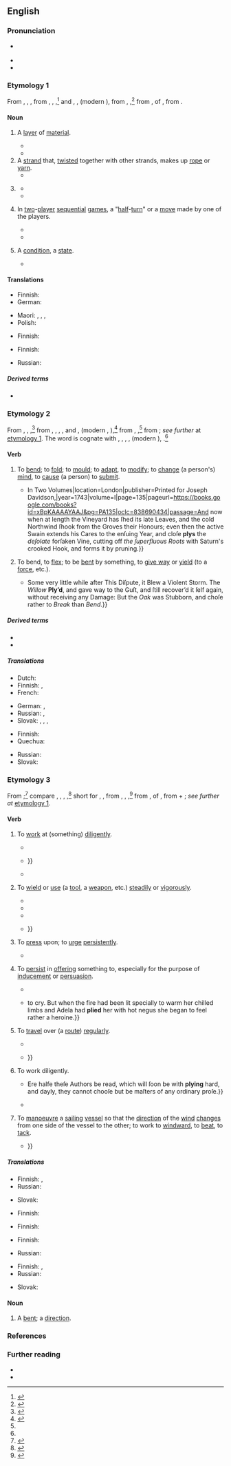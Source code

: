 ==English==
{{was wotd|2019|March|9}}

===Pronunciation===
* {{a|RP|GA}} {{IPA|en|/plaɪ/}}
* {{audio|en|en-au-ply.ogg|Audio (AU)}}
* {{rhymes|en|aɪ}}

===Etymology 1===
From {{inh|en|enm|pleit}}, {{m|enm|plit}}, {{m|enm|plite||a fold, pleat, wrinkle; braid, strand in a braided cord, ply}}, from {{der|en|xno|pli}}, {{m|fro|plei}}, {{m|fro|pleit}},<ref>{{R:MED Online|entry=pleit|part of speech=n|id=MED33678|accessdate 16 November 2018}}</ref> and {{der|en|frm|pli}}, {{m|frm|ploy}}, {{m|frm|ply||a fold, pleat; joint in armour; situation, state}} (modern {{cog|fr|pli||a fold, pleat}}), from {{m|frm|plier}}, {{m|frm|ployer||to bend, fold}},<ref>{{R:OED Online|part of speech=n|id=146281|date=September 2006}}</ref> from {{der|en|la|plicāre}}, {{glossary|present}} {{glossary|active}} {{glossary|infinitive}} of {{m|la|plicō||to bend, fold, roll up}}, from {{der|en|ine-pro|*pleḱ-||to fold, plait, weave}}.

====Noun====
{{en-noun|~|ply|+|plys}}

# A [[layer#Noun|layer]] of [[material#Noun|material]].
#: {{ux|en|two-'''ply''' toilet paper}}
#* {{quote-book|en|title=Twelfth International Conference on VLSI Design: Proceedings: January 7–10, 1999, Goa, India|location=Los Alamitos, Calif.|publisher=[[w:IEEE Computer Society|IEEE Computer Society Press]]|year=1999|page=313|isbn=978-0-7695-0013-3|passage=It is possible to have a very well load balanced partition but with such a high '''ply''' that its slowest piece is slower than a not-so-well balanced partition with less '''ply'''.}}
#* {{quote-book|en|author=Tim Gunn|authorlink=Tim Gunn|author2=with {{w|Ada Calhoun}}|chapter=Repositioning the Parsons Fashion Design Program|title=Tim Gunn: The Natty Professor: A Master Class on Mentoring, Motivating, and Making it Work!|edition=trade paperback|location=New York, N.Y.|publisher=[[w:Gallery Publishing Group|Gallery Books]]|month=October|year=2015|section=part I (Truth Telling)|page=49|pageurl=https://books.google.com/books?id=M6-TBAAAQBAJ&pg=PA49|isbn=978-1-4767-8006-1|passage=The designer critic's staff would come in with, for example, loads of three-'''ply''' cashmere. The students weren't even selecting their own fabrics.}}
# A [[strand#Noun|strand]] that, [[twist#Verb|twisted]] together with other strands, makes up [[rope#Noun|rope]] or [[yarn#Noun|yarn]].
#* {{quote-journal|en|title=Art I. ''Protection against Hail Storms. Notice and Description of the Paragrèle, or Hail Rod.'' By A. J. Downing, Botanic Garden and Nurseries, Newbergh, N.Y.|editor=C. M. Hovey|magazine=The Magazine of Horticulture, Botany, and All Useful Discoveries and Improvements in Rural Affairs|location=Boston, Mass.|publisher=Published by Hovey & Co.,{{nb...|Merchants Row.}}; New York, N.Y.: Israel Post,{{nb...|Bowery.}}|month=August|year=1837|volume=III|issue=VIII (number XXXII overall)|page=281|pageurl=https://books.google.com/books?id=8b_NAAAAMAAJ&pg=PA281|oclc=7149744|passage=To make the hail rod a rope of straw is the first thing necessary; it must be made of ripe wheat straw, soaked and twisted, plaited with three strand and then with four '''ply''', making twelve strand to the rope.}}
# {{lb|en|colloquial}} {{short for|en|plywood}}
#* {{quote-book|en|author=Alan Blanc|chapter=Doors|chapterurl=https://books.google.com/books?id=miIiBQAAQBAJ&pg=SA5-PA75|title=Mitchell’s Internal Components|series=Mitchell’s Building Series|location=Essex|publisher=[[w:Longman|Longman Scientific & Technical]]|year=1994|isbn=978-0-582-21257-2|location2=London|publisher2={{w|Routledge}}|year2=2014|section2=section 6.5 (Flush Doors)|isbn2=978-1-317-89396-7|passage=The Standards describe the quality of timber or '''ply''', moisture content, amount of acceptable sapwood, freedom from decay and insect attack, limitation of checks and splits and treatment of resin staining, and the way plugging may be employed to mask defects in '''ply''' faces.}}
#* {{quote-book|en|editor=Judith Chamberlain-Webber|chapter=Hull and Deck|title=The Boat Improvement Bible: Practical Projects to Customise and Upgrade Your Boat|location=London|publisher={{w|Adlard Coles Nautical}}|year=2015|page=39|pageurl=https://books.google.com/books?id=AlrqBQAAQBAJ&pg=PT40|column=1|isbn=978-1-4081-5419-9|passage=Teak-faced '''ply''' is about three times the price of any other, so if you need to economise, anything other than teak would be a good choice! Similarly, marine '''ply''' is substantially more expensive than exterior '''ply''', so it may be preferable to go with the latter option.}}
# {{lb|en|artificial intelligence|combinatorial|_|game theory}} In [[two]]-[[player]] [[sequential]] [[game#Noun|games]], a "[[half]]-[[turn#Noun|turn]]" or a [[move#Noun|move]] made by one of the players.
#: {{ux|en|He proposed to build Deep Purple, a super-computer capable of 24-'''ply''' look-ahead for chess.}}
#* {{quote-book|en|author=Jonathan Schaeffer|authorlink=Jonathan Schaeffer|author2=Robert Lake|chapter=Solving the Game of Checkers|editor=Richard J. Nowakowski|title=Games of No Chance: Combinatorial Games at MSRI, 1994|series={{w|Mathematical Sciences Research Institute}} Publications|seriesvolume=29|location=Cambridge|publisher={{w|Cambridge University Press}}|year=1996|page=122|pageurl=https://books.google.com/books?id=cYB-ra2T8i4C&pg=PA122|isbn=978-0-521-57411-2|passage=''[[w:Chinook (draughts player)|Chinook]]'' uses an iterative, alpha-beta search with transposition tables and the history heuristic{{nb...}}. Under tournament conditions (thirty moves an hour), the program searches to an average minimum depth of nineteen '''ply''' (one '''ply''' is one move by one player). The search uses selective deepening to extend lines that are tactically or positionally interesting. Consequently, major lines of play are often searched many '''plies''' deeper. It is not uncommon for the program to produce analyses that are thirty-'''ply''' deep or more.}}
#* {{quote-book|en|author=Richard A. Epstein|chapter=Games of Pure Skill and Competitive Computers|title=The Theory of Gambling and Statistical Logic|edition=2nd|location=Burlington, Mass.|publisher={{w|Academic Press}}|year=2009|isbn=978-0-12-374940-6|edition2=special|location2=Waltham, Mass.; Kidlington, Oxfordshire|publisher2=Academic Press|year2=2013|page2=380|pageurl2=https://books.google.com/books?id=g5YWIpHTTW8C&pg=PA380|isbn2=978-0-12-397857-8|passage=Two principal search strategies were (correctly) predicted: Type-A programs that apply "brute force" inspection of every possible position over a fixed number of '''plys'''; and Type-B programs that prune potential moves according to some selection function and then examine the significant sets over as many '''plys''' as practical and only at those positions reflecting a degree of stability.}}
# {{lb|en|now|chiefly|Scotland}} A [[condition#Noun|condition]], a [[state#Noun|state]].
#* {{RQ:Cleland Fanny Hill|page=75|passage=You may be ſure, in the '''ply''' I was now taking, I had no objection to the propoſal, and was rather a tiptoe for its accompliſhment.}}

====Translations====
{{trans-top|layer of material}}
* Finnish: {{t+|fi|kerros}}
* German: {{t+|de|Lage|f}}
{{trans-mid}}
* Maori: {{t|mi|paparanga}}, {{t|mi|apa}}, {{t|mi|papanga}}, {{t|mi|mātā}}
* Polish: {{t+|pl|warstwa|f}}
{{trans-bottom}}

{{trans-top|strand making up rope or yarn}}
* Finnish: {{t+|fi|säie}}
{{trans-mid}}
{{trans-bottom}}

{{trans-top|in two-player sequential games, a "half-turn" or a move made by one of the players}}
* Finnish: {{t+|fi|vuoro}}
{{trans-mid}}
* Russian: {{t|ru|полухо́д|m}}
{{trans-bottom}}

=====Derived terms=====
* {{l|en|plywood}}

===Etymology 2===
From {{inh|en|enm|plīen}}, {{m|enm|pli}}, {{m|enm|plie||to bend, fold, mould, shape; to be flexible; to be submissive, humble oneself; to compel someone to submit}},<ref name="MED">{{R:MED Online|entry=plīen|part of speech=''v.''(1)|noformat=yes|id=MED33737|accessdate=16 November 2018}}</ref> from {{der|en|xno|plier}}, {{m|fro|plaier}}, {{m|fro|pleier}}, {{m|fro|ploier}}, and {{der|en|frm|plier}}, {{m|frm|ployer||to bend, fold; to be submissive; to compel someone to submit}} (modern {{cog|fr|plier}}, {{m|fr|ployer}}),<ref name="OED">{{R:OED Online|part of speech=''v.{{sup|1}}''|noformat=yes|id=146282|date=September 2006}}</ref> from {{der|en|fro|ploiier}}, {{m|fro|pleier||to fold}},<ref name="MED"/> from {{der|en|la|plicāre||to fold}}; ''see further'' at [[#Etymology 1|etymology 1]]. The word is cognate with {{cog|ca|plegar||to bend, fold}}, {{cog|it|piegare||to bend, fold, fold up}}, {{cog|pro|plegar}}, {{m|pro|plejar}}, {{m|pro|pleyar||to fold}} (modern {{cog|oc|plegar}}), {{cog|es|plegar||to fold}}.<ref name="OED"/>

====Verb====
{{en-verb|plies|plying|plied}}

# {{lb|en|transitive|obsolete}} To [[bend#Verb|bend]]; to [[fold#Verb|fold]]; to [[mould#Verb|mould]]; {{lb|en|figuratively}} to [[adapt]], to [[modify]]; to [[change#Verb|change]] (a person's) [[mind#Noun|mind]], to [[cause#Verb|cause]] (a person) to [[submit]].
#* {{quote-book|en|author=Virgil|authorlink=Virgil|chapter=[[w:Georgics|The Georgics of Virgil. Book II.]]|translator=[Joseph Davidson]|title=The Works of Virgil Translated into English Prose, {{...|as near the Original as the Different Idioms of the Latin and English Languages will Allow. With the Latin Text and Order of Construction in the Opposite Page; and Critical, Historical, Geographical, and Classical Notes, in English, from the Best Commentators both Ancient and Modern, beside a Very Great Number of Notes Intirely New. For the Use of Schools as well as of Private Gentlemen.}} In Two Volumes|location=London|publisher=Printed for Joseph Davidson,{{nb...|at the Angel in the Poultry, Cheapside.}}|year=1743|volume=I|page=135|pageurl=https://books.google.com/books?id=xBpKAAAAYAAJ&pg=PA135|oclc=838690434|passage=And now when at length the Vineyard has ſhed its late Leaves, and the cold Northwind ſhook from the Groves their Honours; even then the active Swain extends his Cares to the enſuing Year, and cloſe '''plys''' the ''deſolate'' forſaken Vine, cutting off ''the ſuperfluous Roots'' with Saturn's crooked Hook, and forms it by pruning.}}
# {{lb|en|intransitive}} To bend, to [[flex#Verb|flex]]; to be [[bend#Verb|bent]] by something, to [[give way]] or [[yield#Verb|yield]] (to a [[force#Noun|force]], etc.).
#* {{RQ:L'Estrange Fables of Aesop|fablenumber=CCXV|fable=An Oak and a Willow|page=187|passage=The ''Oak'' Upbraided the ''Willow'', that it was Weak and Wavering, and gave way to Every Blaſt. {{...}} Some very little while after This Diſpute, it Blew a Violent Storm. The ''Willow'' '''Ply’d''', and gave way to the Guſt, and ſtill recover’d it ſelf again, without receiving any Damage: But the ''Oak'' was Stubborn, and choſe rather to ''Break'' than ''Bend''.}}

=====Derived terms=====
* {{l|en|plier|pos=agent noun}}
* {{l|en|pliers}}

=====Translations=====
{{trans-top|(''transitive, obsolete'') to bend; to fold}}
* Dutch: {{t+|nl|plooien}}
* Finnish: {{t+|fi|taivuttaa}}, {{t+|fi|taittaa}}
* French: {{t+|fr|plier}}
{{trans-mid}}
* German: {{t+|de|biegen}}, {{t+|de|falten}}
* Russian: {{t+|ru|скру́чивать}}, {{t+|ru|сгиба́ть}}
* Slovak: {{t|sk|zohnúť}}, {{t|sk|zložiť}}, {{t|sk|preložiť}}, {{t|sk|poskladať}}
{{trans-bottom}}

{{trans-top|(''intransitive'') to bend, flex; to be bent by something, to give way or yield}}
* Finnish: {{t+|fi|taipua}}
* Quechua: {{t|qu|muyuy}}
{{trans-mid}}
* Russian: {{t+|ru|сгиба́ть}}
* Slovak: {{t|sk|ohnúť}}
{{trans-bottom}}

===Etymology 3===
From {{m|en|apply}};<ref>{{R:OED Online|part of speech=''v.{{sup|2}}''|noformat=yes|id=146283|date=September 2006}}</ref> compare {{inh|en|enm|plīen}}, {{m|enm|pli}}, {{m|enm|plie}}, {{m|enm|pleie||to place (something) around, on, or over, to cover; to apply, use; to strive}},<ref>{{R:MED Online|entry=plīen|part of speech=''v.''(2)|noformat=yes|id=MED33738|accessdate=16 November 2018}}</ref> short for {{m|enm|aplīen}}, {{m|enm|applīen||to combine, join; to attach; to assemble; to use, be of use; to allot; to apply; to inflict; to go; to ply, steer; to comply, submit}}, from {{der|en|fro|applier}}, {{m|fro|aplier}}, {{m|fro|aploier||to bend; to apply}},<ref>{{R:MED Online|entry=ap(p)līen|part of speech=v|id=MED1943|accessdate=16 November 2018}}</ref> from {{der|en|la|applicāre}}, {{glossary|present}} {{glossary|active}} {{glossary|infinitive}} of {{m|la|applicō||to apply; to attach, join; to add}}, from {{m|la|ad-||''prefix meaning ‘to, towards’''}} + {{m|la|plicō||to bend, fold, roll up}}; ''see further at'' [[#Etymology 1|etymology 1]].

====Verb====
{{en-verb|plies|plying|plied}}

# {{lb|en|transitive}} To [[work#Verb|work]] at (something) [[diligently]].
#: {{ux|en|He '''plied''' his trade as carpenter for forty-three years.}}
#* {{quote-book|en|author=G[eorge] P[eele]|authorlink=George Peele|title=[[w:The Old Wives' Tale (play)|The Old Wiues Tale.{{nb...|A Pleasant Conceited Comedie, Played by the Queenes Maiesties Players.}}]]|location=printed at London|publisher=By Iohn Danter, and are to be sold by Raph Hancocke, and Iohn Hardie|year=1595|oclc=222301598|newversion=reprinted as|title2=The Old Wives Tale, 1595|series2=The Malone Society Reprints|seriesvolume2=7|location2=Oxford|publisher2=Printed for the {{w|Malone Society}} by {{w|Horace Hart}} M.A., at the {{w|Oxford University Press}}|year2=1908 (February 1909 reprint)|section2=line 720|sectionurl2=https://archive.org/details/oldwivestale00peeluoft/page/n51/mode/1up|oclc2=474951709|passage='''Ply''' you your work or elſe you are like to ſmart.}}
#* {{quote-book|en|author=Edm[und] Waller|authorlink=Edmund Waller|title=Instructions to a Painter, for the Drawing of the Posture & Progress of His Ma[jes]{{sup|ties}} Forces at Sea, under the Command of His Highness Royal.{{nb...|Together with the Battel & Victory Obtained over the Dutch, June 3. 1665.}}|location=London|publisher=Printed for {{w|Henry Herringman}},{{nb...|at the Anchor on the Lower Walk of the New Exchange.}}|year=1666|page=13|pageurl=https://quod.lib.umich.edu/e/eebo/A67335.0001.001/1:2?rgn=div1;view=fulltext|oclc=15729696|passage=But ''English'' Courage growing as they fight, / In danger, noise, and slaughter takes delight, / Their bloody Task, unwearied, still they '''ply''', / Only restrain’d by Death, or Victory: {{...}}}}
#* {{RQ:Stevenson Virginibus Puerisque|chapter=An Apology for Idlers|page=124|passage=Many who have "'''plied''' their book diligently," and know all about some one branch or another of accepted lore, come out of the study with an ancient and owl-like demeanour, and prove dry, stockish, and dyspeptic in all the better and brighter parts of life.}}
# {{lb|en|transitive}} To [[wield]] or [[use#Verb|use]] (a [[tool#Noun|tool]], a [[weapon]], etc.) [[steadily]] or [[vigorously]].
#: {{ux|en|He '''plied''' his ax with bloody results.}}
#* {{RQ:Shakespeare Taming of the Shrew|act=II|scene=i|page=215|column=1|passage=Why how now Dame, whence growes this inſolence? / ''Bianca'' ſtand aſide, poore gyrle ſhe weepes: / Go '''ply''' thy Needle; meddle not with her.}}
#* {{quote-book|en|chapter=St. Valentine’s Day|title=The Favorite|location=London|publisher=Partridge, Oakey, and Co.{{nb...|34, Paternoster-Row.}}|year=1854|volume=I|page=114|pageurl=https://books.google.com/books?id=o2MEAAAAQAAJ&pg=PA114|oclc=771809812|passage=He [a carpenter] feels an additional particle of new life coursing through his veins, and he '''plys''' the plane on the following day with additional energy to his own and to his master's satisfaction.}}
#* {{quote-book|en|author=[James Pascoe]|chapter=Death in the Vaults|title=The Brigantine. A Story of the Sea. In Two Volumes|location=London|publisher=[[w:Richard Bentley (publisher)|Richard Bentley]],{{nb...|New Burlington Street. Publisher in Ordinary to Her Majesty.}}|year=1863|volume=I|page=299|pageurl=https://books.google.com/books?id=dc8BAAAAQAAJ&pg=PA299|oclc=13365406|passage=Drink had dispelled all common prudence, and chuckling at the idea of finding treasures unknown to their comrades, they '''plied''' the crowbar to the door, which was locked, but it soon yielded.}}
#* {{quote-book|en|author=B. F. Sawyer|chapter=The Ku-Klux—The Atlanta Sun and Bullock’s Proclamation|title=Rome Courier|date=24 February 1871|newversion=quoted in|title2=Testimony Taken by the Joint Select Committee to Inquire into the Condition of Affairs in the Late Insurrectionary States. Georgia|location2=Washington, D.C.|publisher2=[[w:United States Government Publishing Office|Government Printing Office]]|year2=1 November 1871, published 1872|volume2=II|page2=883|pageurl2=https://books.google.com/books?id=NB1JAQAAMAAJ&pg=PA883|oclc2=506037414|passage=[T]his abuse is as outrageous as are the acts of any Ku-Klux that ever '''plied''' the lash or sounded a whistle, {{...}}}}
# {{lb|en|transitive}} To [[press#Verb|press]] upon; to [[urge#Verb|urge]] [[persistently]].
#: {{ux|en|to '''ply''' someone with questions or solicitations}}
#* {{RQ:Shakespeare Merchant of Venice Q1|act=III|scene=ii|url=https://books.google.com/books?id=UvtFax6wXiEC&pg=PP54|passage=He '''plies''' the Duke at morning and at night, / And doth impeach the freedome of the ſtate / If they deny him iuſtice.}}
# {{lb|en|transitive}} To [[persist#Verb|persist]] in [[offer#Verb|offering]] something to, especially for the purpose of [[inducement]] or [[persuasion]].
#: {{ux|en|to '''ply''' someone with drink}}
#* {{RQ:Fielding Tom Jones|volume=III|book=VIII|chapter=In which the Man of the Hill Continues His History|page=264|passage=[T]he true Gameſters pretended to be ill, and refuſed their Glaſs, while they '''plied''' heartily two young Fellows, who were to be afterwards pillaged, as indeed they were without Mercy.}}
#* {{quote-book|en|author={{w|M. Barnard Eldershaw}} [pseudonym; {{w|Marjorie Barnard}} and {{w|Flora Eldershaw}}]|chapter=VII|title={{w|A House is Built}}|location=London|publisher={{w|George G. Harrap and Co.}}|year=1929|section=section VI|oclc=771198868|passage=Esther began {{...}} to cry. But when the fire had been lit specially to warm her chilled limbs and Adela had '''plied''' her with hot negus she began to feel rather a heroine.}}
# {{lb|en|ambitransitive|transport}} To [[travel#Verb|travel]] over (a [[route#Noun|route]]) [[regularly]].
#: {{ux|en|to '''ply''' the seven seas}}
#: {{ux|en|The steamer '''plies''' between several ports on the coast.}}
#* {{quote-book |en|chapter=Chap. XXVI. An Act for the Improvement of the Town and Harbour of Wexford, and for Building a Bridge or Bridges over the River Slaney, at or near said Town.|title=Statutes Passed in the Parliaments Held in Ireland|location=Dublin|publisher=Printed by [[w:George Grierson (printer)|George Grierson]],{{nb...|printer to the King’s Most Excellent Majesty.}}|year=1794|year_published=1799|volume=X|section=section LXXIII|page=56|pageurl=https://books.google.com/books?id=MXBBAAAAYAAJ&pg=PA56|oclc=43682495|passage=[T]he ſaid corporation ſhall and may be authorized and required to licenſe all ſuch perſon or perſons as ſhall keep or drive any cars, drays or carts, '''plying''' for hire within the ſaid town of Wexford,}}
#* {{quote-journal|en|title=Letton v. Goodden|editors=[[w:Montague Chambers|Montagu Chambers]], Francis Towers Streeten, and Frederick Hoare Colt|journal=The Law Journal Reports for the Year 1866:{{nb...|Comprising Reports of Cases in the House of Lords, in the Privy Council, in the Courts of Chancery and Appeal in Bankruptcy, Probate, Divorce and Matrimonial Causes, Admiralty, Ecclesiastical, Queen’s Bench and the Bail Court, Common Pleas, Exchequer Chamber, and Crown Cases Reserved. From Michaelmas Term, 1865, to Trinity Term, 1866, both Inclusive. [...]}}|location=London|publisher=Printed by James Holmes,{{nb...|4, Took’s Court, Chancery Lane.}}; [p]ublished by Edward Bret Ince,{{nb...|5, Quality Court, Chancery Lane.}}|date=21 March 1866|volume=XXXV (New Series; volume XLIV overall), part I (Chancery and Bankruptcy)|section=headnote|page=427|pageurl=https://books.google.com/books?id=HnkDAAAAQAAJ&pg=PA427|column=1|oclc=222593300|passage=An act of parliament, empowering the plaintiffs, a company, to '''ply''' on Sundays from certain points on the south bank of the Thames, but imposing no obligation to provide means of transport or to maintain their '''plying'''-places, does not confer an exclusive right against the rest of the world, such as the Court of Chancery will interfere to protect; {{...}}}}
# {{lb|en|intransitive|obsolete}} To work diligently.
#* {{RQ:Milton Of Education|page=4|passage={{...}} Ere halfe theſe Authors be read, which will ſoon be with '''plying''' hard, and dayly, they cannot chooſe but be maſters of any ordinary proſe.}}
#* {{RQ:Spectator|volume=II|issue=94|date=18 June 1711|page=23|passage=He was afterwards reduced to great want, and forced to think of '''plying''' in the streets as a porter for his livelihood.}}
# {{lb|en|intransitive|nautical|obsolete}} To [[manoeuvre#Verb|manoeuvre]] a [[sailing#Adjective|sailing]] [[vessel]] so that the [[direction]] of the [[wind#Noun|wind]] [[change#Verb|changes]] from one side of the vessel to the other; to work to [[windward]], to [[beat#Verb|beat]], to [[tack#Verb|tack]].
#* {{quote-book|en|author=William Penn|authorlink=William Penn (Royal Navy officer)|author2=Granville Penn|authorlink2=Granville Penn|chapter=A Journal on the ''[[w:HMS Vanguard (1631)|Vanguard]]''|title=Memorial of the Professional Life and Times of Sir William Penn, Knt. Admiral and General of the Fleet, during the Interregnum; Admiral and Commissioner of the Admiralty and Navy, after the Restoration. From 1644 to 1670. [...] In Two Volumes|location=London|publisher=James Duncan,{{nb...|Paternoster Row.}}|date=21 July 1653|year_published=1833|volume=I|page=535|pageurl=https://books.google.com/books?id=ELEeVEcm_WQC&pg=PA535|oclc=963709697|passage=Weighed anchor about five morn, and '''plied''' till about noon, and then anchored. This day, at morn, went about the general to council: the result was, the fleet should '''ply''' near, as with convenience, to the Texel, to prevent a conjunction of those ships there with Admiral [[w:Maarten Tromp|[Maarten] Tromp]]; {{...}}}}

=====Translations=====
{{trans-top|to work at (something) diligently}}
* Finnish: {{t+|fi|harjoittaa}}, {{t+|fi|uurastaa}} {{qualifier|+ inessive}}
* Russian: {{t|ru|[[усе́рдно]] [[рабо́тать]]}}
{{trans-mid}}
* Slovak: {{t|sk|makať}} {{qualifier|colloquial}}
{{trans-bottom}}

{{trans-top|to wield or use (a tool, a weapon, etc.) steadily or vigorously}}
* Finnish: {{t+|fi|käyttää}}
{{trans-mid}}
{{trans-bottom}}

{{trans-top|to press upon; to urge persistently}}
* Finnish: {{t+|fi|painostaa}}
{{trans-mid}}
{{trans-bottom}}

{{trans-top|to persist in offering something to}}
* Finnish: {{t+|fi|tyrkyttää}}
{{trans-mid}}
* Russian: {{t+|ru|по́тчевать}}
{{trans-bottom}}

{{trans-top|to travel over regularly}}
* Finnish: {{t+|fi|kuljeskella}}, {{t+|fi|kulkea}}
* Russian: {{t+|ru|курси́ровать}}
{{trans-mid}}
* Slovak: {{t|sk|premávať}}
{{trans-bottom}}

====Noun====
{{en-noun|?}}

# A [[bent]]; a [[direction]].

===References===
<references />

===Further reading===
* {{pedia|ply (layer)}}
* {{pedia|ply|ply (disambiguation)}}